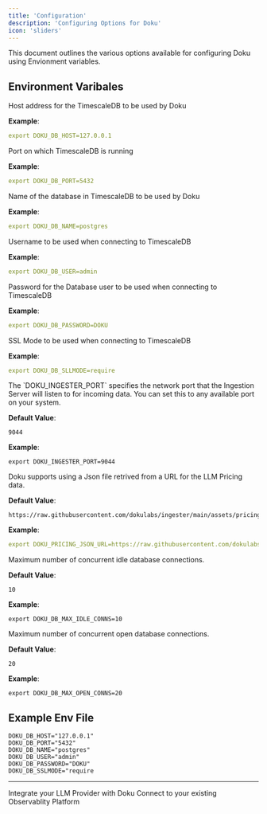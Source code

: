 ```yaml
---
title: 'Configuration'
description: 'Configuring Options for Doku'
icon: 'sliders'
---
```


This document outlines the various options available for configuring Doku using Envionment variables.

## Environment Varibales

<ResponseField name="DOKU_DB_HOST" required>
  Host address for the TimescaleDB to be used by Doku

  **Example**:
  ```yaml
  export DOKU_DB_HOST=127.0.0.1
  ```
</ResponseField>

<ResponseField name="DOKU_DB_PORT" required>
  Port on which TimescaleDB is running

  **Example**:
  ```yaml
  export DOKU_DB_PORT=5432
  ```
</ResponseField>

<ResponseField name="DOKU_DB_NAME" required>
  Name of the database in TimescaleDB to be used by Doku

  **Example**:
  ```yaml
  export DOKU_DB_NAME=postgres
  ```
</ResponseField>

<ResponseField name="DOKU_DB_USER" required>
  Username to be used when connecting to TimescaleDB

  **Example**:
  ```yaml
  export DOKU_DB_USER=admin
  ```
</ResponseField>

<ResponseField name="DOKU_DB_PASSWORD" required>
  Password for the Database user to be used when connecting to TimescaleDB

  **Example**:
  ```yaml
  export DOKU_DB_PASSWORD=DOKU
  ```
</ResponseField>

<ResponseField name="DOKU_DB_SLLMODE" required>
  SSL Mode to be used when connecting to TimescaleDB

  **Example**:
  ```yaml
  export DOKU_DB_SLLMODE=require
  ```
</ResponseField>

<ResponseField name="DOKU_INGESTER_PORT">
  The `DOKU_INGESTER_PORT` specifies the network port that the Ingestion Server will listen to for incoming data. You can set this to any available port on your system.

**Default Value**:
```shell
9044
```

**Example**:
```shell
export DOKU_INGESTER_PORT=9044
```
</ResponseField>

<ResponseField name="DOKU_PRICING_JSON_URL">
  Doku supports using a Json file retrived from a URL for the LLM Pricing data.

**Default Value**:
```shell
https://raw.githubusercontent.com/dokulabs/ingester/main/assets/pricing.json
```

**Example**:
```yaml
export DOKU_PRICING_JSON_URL=https://raw.githubusercontent.com/dokulabs/ingester/main/assets/pricing.json
  ```
</ResponseField>

<ResponseField name="DOKU_DB_MAX_IDLE_CONNS">
  Maximum number of concurrent idle database connections.

**Default Value**:
```shell
10
```

**Example**:
```shell
export DOKU_DB_MAX_IDLE_CONNS=10
```
</ResponseField>

<ResponseField name="DOKU_DB_MAX_OPEN_CONNS">
  Maximum number of concurrent open database connections.

**Default Value**:
```shell
20
```

**Example**:
```shell
export DOKU_DB_MAX_OPEN_CONNS=20
```
</ResponseField>


## Example Env File

```.env.example .env
DOKU_DB_HOST="127.0.0.1"
DOKU_DB_PORT="5432"
DOKU_DB_NAME="postgres"
DOKU_DB_USER="admin"
DOKU_DB_PASSWORD="DOKU"
DOKU_DB_SSLMODE="require
```

---

<CardGroup cols={2}>
<Card title="Integrations" href="0.0.5/integrations/introduction" icon='circle-nodes'>
Integrate your LLM Provider with Doku 
</Card>
<Card title="Connections" href="/0.0.5/connections/intro" icon='link'>
Connect to your existing Observablity Platform
</Card>
</CardGroup>